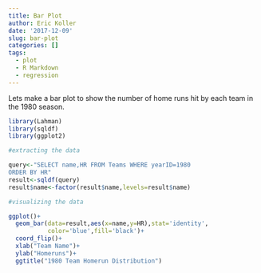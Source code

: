 ```yaml
---
title: Bar Plot
author: Eric Koller
date: '2017-12-09'
slug: bar-plot
categories: []
tags:
  - plot
  - R Markdown
  - regression
---
```


Lets make a bar plot to show the number of home runs hit by each team in the 1980 season.
```r
library(Lahman)
library(sqldf)
library(ggplot2)
```

```r
#extracting the data

query<-"SELECT name,HR FROM Teams WHERE yearID=1980
ORDER BY HR"
result<-sqldf(query)
result$name<-factor(result$name,levels=result$name)

#visualizing the data

ggplot()+
  geom_bar(data=result,aes(x=name,y=HR),stat='identity',
           color='blue',fill='black')+
  coord_flip()+
  xlab("Team Name")+
  ylab("Homeruns")+
  ggtitle("1980 Team Homerun Distribution")
```

